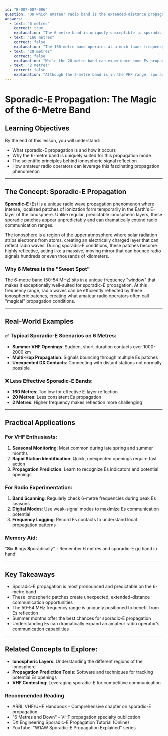 ```yaml
---
id: "B-007-007-006"
question: "On which amateur radio band is the extended-distance propagation effect of sporadic-E most often observed?"
answers:
  - text: "6 metres"
    correct: true
    explanation: "The 6-metre band is uniquely susceptible to sporadic-E propagation due to its frequency range (approximately 50-54 MHz) which perfectly matches the ionospheric conditions that create this phenomenon. At this frequency, signals can be reflected by intense, localized patches of ionization in the E-layer of the ionosphere, enabling communication over distances far beyond normal line-of-sight capabilities."
  - text: "160 metres"
    correct: false
    explanation: "The 160-metre band operates at a much lower frequency that is not conducive to sporadic-E propagation. These extremely low frequencies typically rely on ground wave or low-angle radiation propagation and do not interact with the E-layer ionosphere in the same way higher frequencies do."
  - text: "20 metres"
    correct: false
    explanation: "While the 20-metre band can experience some Es propagation, it is not nearly as common or pronounced as on the 6-metre band. Higher frequencies are less effectively reflected by sporadic-E ionization, making extended-distance propagation less predictable and frequent."
  - text: "2 metres"
    correct: false
    explanation: "Although the 2-metre band is in the VHF range, sporadic-E propagation is less consistent and powerful compared to the 6-metre band. The higher frequency makes it more challenging for signals to be effectively reflected by ionospheric patches."
---
```


# Sporadic-E Propagation: The Magic of the 6-Metre Band

## Learning Objectives
By the end of this lesson, you will understand:
- What sporadic-E propagation is and how it occurs
- Why the 6-metre band is uniquely suited for this propagation mode
- The scientific principles behind ionospheric signal reflection
- How amateur radio operators can leverage this fascinating propagation phenomenon

---

## The Concept: Sporadic-E Propagation

**Sporadic-E** (Es) is a unique radio wave propagation phenomenon where intense, localized patches of ionization form temporarily in the Earth's E-layer of the ionosphere. Unlike regular, predictable ionospheric layers, these sporadic patches appear unpredictably and can dramatically extend radio communication ranges.

The ionosphere is a region of the upper atmosphere where solar radiation strips electrons from atoms, creating an electrically charged layer that can reflect radio waves. During sporadic-E conditions, these patches become highly reflective, acting like a massive, moving mirror that can bounce radio signals hundreds or even thousands of kilometers.

### Why 6 Metres is the "Sweet Spot"

The 6-metre band (50-54 MHz) sits in a unique frequency "window" that makes it exceptionally well-suited for sporadic-E propagation. At this frequency range, radio waves can be efficiently reflected by these ionospheric patches, creating what amateur radio operators often call "magical" propagation conditions.

---

## Real-World Examples

### ✅ Typical Sporadic-E Scenarios on 6 Metres:
- **Summer VHF Openings**: Sudden, short-duration contacts over 1000-2000 km
- **Multi-Hop Propagation**: Signals bouncing through multiple Es patches
- **Unexpected DX Contacts**: Connecting with distant stations not normally possible

### ❌ Less Effective Sporadic-E Bands:
- **160 Metres**: Too low for effective E-layer reflection
- **20 Metres**: Less consistent Es propagation
- **2 Metres**: Higher frequency makes reflection more challenging

---

## Practical Applications

### For VHF Enthusiasts:
1. **Seasonal Monitoring**: Most common during late spring and summer months
2. **Rapid Station Identification**: Quick, unexpected openings require fast action
3. **Propagation Prediction**: Learn to recognize Es indicators and potential openings

### For Radio Experimentation:
1. **Band Scanning**: Regularly check 6-metre frequencies during peak Es seasons
2. **Digital Modes**: Use weak-signal modes to maximize Es communication potential
3. **Frequency Logging**: Record Es contacts to understand local propagation patterns

### Memory Aid:
"**S**ix **S**ings **S**poradically" - Remember 6 metres and sporadic-E go hand in hand!

---

## Key Takeaways

- Sporadic-E propagation is most pronounced and predictable on the 6-metre band
- These ionospheric patches create unexpected, extended-distance communication opportunities
- The 50-54 MHz frequency range is uniquely positioned to benefit from Es reflection
- Summer months offer the best chances for sporadic-E propagation
- Understanding Es can dramatically expand an amateur radio operator's communication capabilities

---

## Related Concepts to Explore:
- **Ionospheric Layers**: Understanding the different regions of the ionosphere
- **Propagation Prediction Tools**: Software and techniques for tracking potential Es openings
- **VHF Contesting**: Leveraging sporadic-E for competitive communication

### Recommended Reading

- ARRL VHF/UHF Handbook - Comprehensive chapter on sporadic-E propagation
- "6 Metres and Down" - VHF propagation specialty publication
- DX Engineering Sporadic-E Propagation Tutorial (Online)
- YouTube: "W1AW Sporadic-E Propagation Explained" series